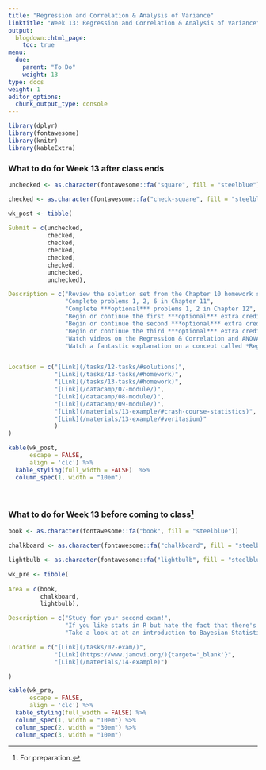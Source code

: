 ```yaml
---
title: "Regression and Correlation & Analysis of Variance"
linktitle: "Week 13: Regression and Correlation & Analysis of Variance"
output:
  blogdown::html_page:
    toc: true
menu:
  due:
    parent: "To Do"
    weight: 13
type: docs
weight: 1
editor_options: 
  chunk_output_type: console
---
```


```r
library(dplyr)
library(fontawesome)
library(knitr)
library(kableExtra)
```


### What to do for Week 13 after class ends

```r
unchecked <- as.character(fontawesome::fa("square", fill = "steelblue"))

checked <- as.character(fontawesome::fa("check-square", fill = "steelblue"))

wk_post <- tibble(
  
Submit = c(unchecked,
           checked,
           checked,
           checked,
           checked,
           checked,
           unchecked,
           unchecked),

Description = c("Review the solution set from the Chapter 10 homework set",
                "Complete problems 1, 2, 6 in Chapter 11",
                "Complete ***optional*** problems 1, 2 in Chapter 12",
                "Begin or continue the first ***optional*** extra credit module *Analyzing Survey Data in R*",
                "Begin or continue the second ***optional*** extra credit module *Fundamentals of Bayesian Data Analysis in R*",
                "Begin or continue the third ***optional*** extra credit module *Reporting with R Markdown*",
                "Watch videos on the Regression & Correlation and ANOVAs^[Optional but recommended.]",
                "Watch a fantastic explanation on a concept called *Regression to the Mean*"),


Location = c("[Link](/tasks/12-tasks/#solutions)",
             "[Link](/tasks/13-tasks/#homework)",
             "[Link](/tasks/13-tasks/#homework)",
             "[Link](/datacamp/07-module/)",
             "[Link](/datacamp/08-module/)",
             "[Link](/datacamp/09-module/)",
             "[Link](/materials/13-example/#crash-course-statistics)",
             "[Link](/materials/13-example/#veritasium)"
             )
)
```

```r
kable(wk_post, 
      escape = FALSE,
      align = 'clc') %>%
  kable_styling(full_width = FALSE)  %>%
  column_spec(1, width = "10em")
```

<br />

### What to do for Week 13 before coming to class^[For preparation.]

```r
book <- as.character(fontawesome::fa("book", fill = "steelblue"))

chalkboard <- as.character(fontawesome::fa("chalkboard", fill = "steelblue"))

lightbulb <- as.character(fontawesome::fa("lightbulb", fill = "steelblue"))

wk_pre <- tibble(
  
Area = c(book, 
         chalkboard,
         lightbulb),

Description = c("Study for your second exam!",
                "If you like stats in R but hate the fact that there's a lot of clicking, check out the software Jamovi",
                "Take a look at at an introduction to Bayesian Statistics"),

Location = c("[Link](/tasks/02-exam/)",
             "[Link](https://www.jamovi.org/){target='_blank'}",
             "[Link](/materials/14-example)")

)
```

```r
kable(wk_pre, 
      escape = FALSE,
      align = 'clc') %>%
  kable_styling(full_width = FALSE) %>%
  column_spec(1, width = "10em") %>%
  column_spec(2, width = "30em") %>%
  column_spec(3, width = "10em")
```  
